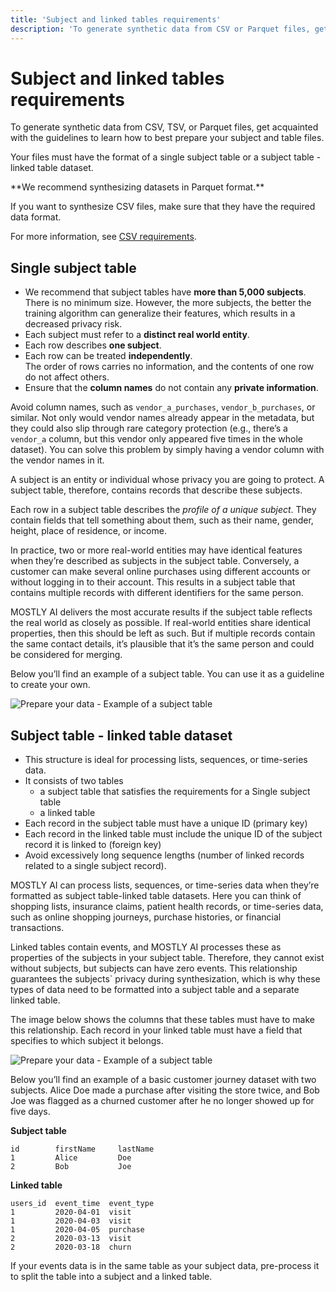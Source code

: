 ```yaml
---
title: 'Subject and linked tables requirements'
description: 'To generate synthetic data from CSV or Parquet files, get acquainted with the guidelines to learn how to best prepare your subject and table files.'
---
```



# Subject and linked tables requirements

To generate synthetic data from CSV, TSV, or Parquet files, get acquainted with the guidelines to learn how to best prepare your subject and table files.

Your files must have the format of a single subject table or a subject table - linked table dataset.

<Callout type="info">
**We recommend synthesizing datasets in Parquet format.**

If you want to synthesize CSV files, make sure that they have the required data format.

For more information, see [CSV requirements](csv-requirements).

</Callout>

## Single subject table

- We recommend that subject tables have **more than 5,000 subjects**.<br />
  There is no minimum size. However, the more subjects, the better the training algorithm can generalize their features, which results in a decreased privacy risk.
- Each subject must refer to a **distinct real world entity**.
- Each row describes **one subject**.
- Each row can be treated **independently**.<br />
  The order of rows carries no information, and the contents of one row do not affect others.
- Ensure that the **column names** do not contain any **private information**.

<Callout type="warning">Avoid column names, such as `vendor_a_purchases`, `vendor_b_purchases`, or similar. Not only would vendor names already appear in the metadata, but they could also slip through rare category protection (e.g., there’s a `vendor_a` column, but this vendor only appeared five times in the whole dataset). You can solve this problem by simply having a vendor column with the vendor names in it.</Callout>

A subject is an entity or individual whose privacy you are going to protect. A subject table, therefore, contains records that describe these subjects.

Each row in a subject table describes the _profile of a unique subject_. They contain fields that tell something about them, such as their name, gender, height, place of residence, or income.

In practice, two or more real-world entities may have identical features when they’re described as subjects in the subject table. Conversely, a customer can make several online purchases using different accounts or without logging in to their account. This results in a subject table that contains multiple records with different identifiers for the same person.

MOSTLY AI delivers the most accurate results if the subject table reflects the real world as closely as possible. If real-world entities share identical properties, then this should be left as such. But if multiple records contain the same contact details, it’s plausible that it’s the same person and could be considered for merging.

Below you’ll find an example of a subject table. You can use it as a guideline to create your own.

<Image src="/docimages/generators/prepare-your-data/preparing-your-dataset-example-subject-table.webp" alt="Prepare your data - Example of a subject table" width={450} height={150} />

## Subject table - linked table dataset

- This structure is ideal for processing lists, sequences, or time-series data.
- It consists of two tables
  - a subject table that satisfies the requirements for a Single subject table
  - a linked table
- Each record in the subject table must have a unique ID (primary key)
- Each record in the linked table must include the unique ID of the subject record it is linked to (foreign key)
- Avoid excessively long sequence lengths (number of linked records related to a single subject record).

MOSTLY AI can process lists, sequences, or time-series data when they’re formatted as subject table-linked table datasets. Here you can think of shopping lists, insurance claims, patient health records, or time-series data, such as online shopping journeys, purchase histories, or financial transactions.

Linked tables contain events, and MOSTLY AI processes these as properties of the subjects in your subject table. Therefore, they cannot exist without subjects, but subjects can have zero events. This relationship guarantees the subjects` privacy during synthesization, which is why these types of data need to be formatted into a subject table and a separate linked table.

The image below shows the columns that these tables must have to make this relationship. Each record in your linked table must have a field that specifies to which subject it belongs.

<Image src="/docimages/generators/prepare-your-data/preparing-your-dataset-events.webp" alt="Prepare your data - Example of a subject table" width={450} height={150} />

Below you’ll find an example of a basic customer journey dataset with two subjects. Alice Doe made a purchase after visiting the store twice, and Bob Joe was flagged as a churned customer after he no longer showed up for five days.

**Subject table**

```
id        firstName     lastName
1         Alice         Doe
2         Bob           Joe
```

**Linked table**

```
users_id  event_time  event_type
1         2020-04-01  visit
1         2020-04-03  visit
1         2020-04-05  purchase
2         2020-03-13  visit
2         2020-03-18  churn
```

<Callout type="info">If your events data is in the same table as your subject data, pre-process it to split the table into a subject and a linked table.</Callout>
